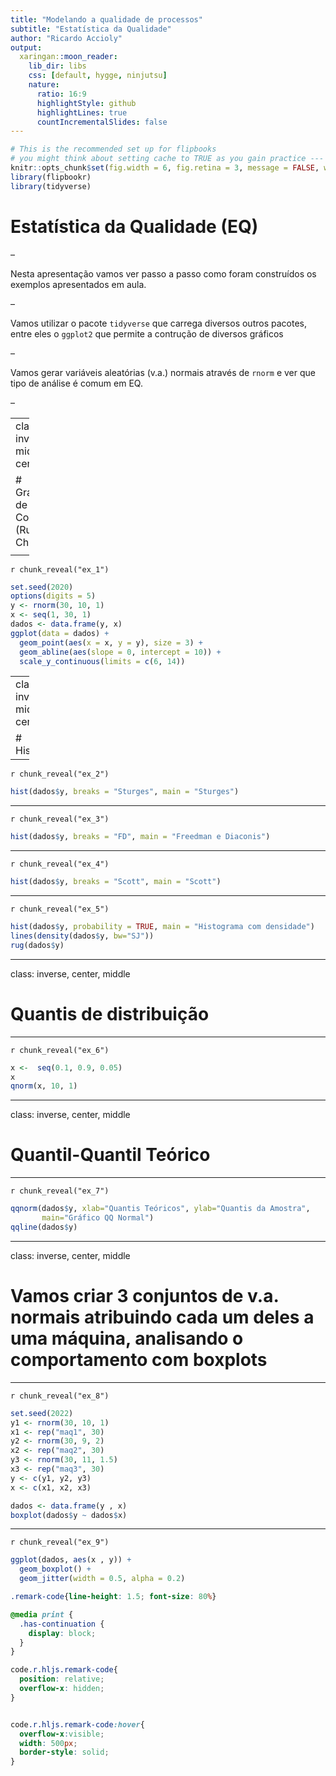 ```yaml
---
title: "Modelando a qualidade de processos"
subtitle: "Estatística da Qualidade"
author: "Ricardo Accioly"
output:
  xaringan::moon_reader:
    lib_dir: libs
    css: [default, hygge, ninjutsu]
    nature:
      ratio: 16:9
      highlightStyle: github
      highlightLines: true
      countIncrementalSlides: false
---
```



```r
# This is the recommended set up for flipbooks
# you might think about setting cache to TRUE as you gain practice --- building flipbooks from scratch can be time consuming
knitr::opts_chunk$set(fig.width = 6, fig.retina = 3, message = FALSE, warning = FALSE, comment = "", cache = F)
library(flipbookr)
library(tidyverse)
```



# Estatística da Qualidade (EQ)

--

Nesta apresentação vamos ver passo a passo como foram construídos os exemplos apresentados em aula.

--

Vamos utilizar o pacote `tidyverse` que carrega diversos outros pacotes, entre eles o `ggplot2` que permite a contrução de diversos gráficos 

--

Vamos gerar variáveis aleatórias (v.a.) normais através de `rnorm` e ver que tipo de análise é comum em EQ.

--


---
class: inverse, middle, center


# Gráfico de Corrida (Run Chart)




<!-- get a flipbook version of the my_cars code chunk - pauses are where parentheses are balanced -->
---

`r chunk_reveal("ex_1")`

```r
set.seed(2020)
options(digits = 5)
y <- rnorm(30, 10, 1)
x <- seq(1, 30, 1)
dados <- data.frame(y, x)
ggplot(data = dados) +
  geom_point(aes(x = x, y = y), size = 3) +
  geom_abline(aes(slope = 0, intercept = 10)) + 
  scale_y_continuous(limits = c(6, 14))
```

---
class: inverse, middle, center


# Histograma


---


`r chunk_reveal("ex_2")`

```r
hist(dados$y, breaks = "Sturges", main = "Sturges")
```

---

`r chunk_reveal("ex_3")`

```r
hist(dados$y, breaks = "FD", main = "Freedman e Diaconis")
```

---

`r chunk_reveal("ex_4")`

```r
hist(dados$y, breaks = "Scott", main = "Scott")
```


---

`r chunk_reveal("ex_5")`

```r
hist(dados$y, probability = TRUE, main = "Histograma com densidade")
lines(density(dados$y, bw="SJ"))
rug(dados$y)
```


---

class: inverse, center, middle

# Quantis de distribuição

---

`r chunk_reveal("ex_6")`

```r
x <-  seq(0.1, 0.9, 0.05)
x
qnorm(x, 10, 1)
```

---

class: inverse, center, middle

# Quantil-Quantil Teórico

---

`r chunk_reveal("ex_7")`

```r
qqnorm(dados$y, xlab="Quantis Teóricos", ylab="Quantis da Amostra", 
       main="Gráfico QQ Normal")
qqline(dados$y)
```


---

class: inverse, center, middle


# Vamos criar 3 conjuntos de v.a. normais atribuindo cada um deles a uma máquina, analisando o comportamento com boxplots


---


`r chunk_reveal("ex_8")`

```r
set.seed(2022)
y1 <- rnorm(30, 10, 1)
x1 <- rep("maq1", 30)
y2 <- rnorm(30, 9, 2)
x2 <- rep("maq2", 30) 
y3 <- rnorm(30, 11, 1.5)
x3 <- rep("maq3", 30)
y <- c(y1, y2, y3)
x <- c(x1, x2, x3)

dados <- data.frame(y , x)
boxplot(dados$y ~ dados$x)
```


---

`r chunk_reveal("ex_9")`

```r
ggplot(dados, aes(x , y)) + 
  geom_boxplot() +
  geom_jitter(width = 0.5, alpha = 0.2)
```




<!-- adjust font size in this css code chunk, currently 80 -->

```css
.remark-code{line-height: 1.5; font-size: 80%}

@media print {
  .has-continuation {
    display: block;
  }
}

code.r.hljs.remark-code{
  position: relative;
  overflow-x: hidden;
}


code.r.hljs.remark-code:hover{
  overflow-x:visible;
  width: 500px;
  border-style: solid;
}
```



